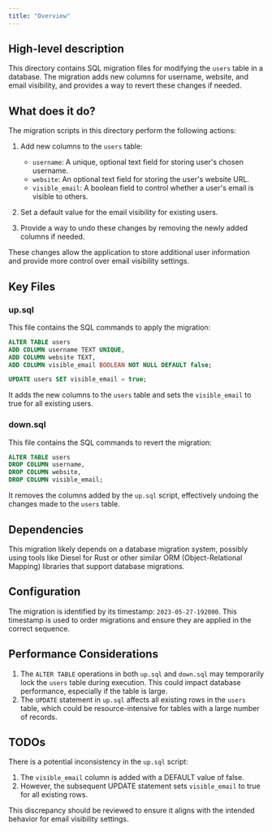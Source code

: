 ```yaml
---
title: "Overview"
---
```


## High-level description
This directory contains SQL migration files for modifying the `users` table in a database. The migration adds new columns for username, website, and email visibility, and provides a way to revert these changes if needed.

## What does it do?
The migration scripts in this directory perform the following actions:

1. Add new columns to the `users` table:
   - `username`: A unique, optional text field for storing user's chosen username.
   - `website`: An optional text field for storing the user's website URL.
   - `visible_email`: A boolean field to control whether a user's email is visible to others.

2. Set a default value for the email visibility for existing users.

3. Provide a way to undo these changes by removing the newly added columns if needed.

These changes allow the application to store additional user information and provide more control over email visibility settings.

## Key Files

### up.sql
This file contains the SQL commands to apply the migration:

```sql
ALTER TABLE users
ADD COLUMN username TEXT UNIQUE,
ADD COLUMN website TEXT,
ADD COLUMN visible_email BOOLEAN NOT NULL DEFAULT false;

UPDATE users SET visible_email = true;
```

It adds the new columns to the `users` table and sets the `visible_email` to true for all existing users.

### down.sql
This file contains the SQL commands to revert the migration:

```sql
ALTER TABLE users
DROP COLUMN username,
DROP COLUMN website,
DROP COLUMN visible_email;
```

It removes the columns added by the `up.sql` script, effectively undoing the changes made to the `users` table.

## Dependencies
This migration likely depends on a database migration system, possibly using tools like Diesel for Rust or other similar ORM (Object-Relational Mapping) libraries that support database migrations.

## Configuration
The migration is identified by its timestamp: `2023-05-27-192000`. This timestamp is used to order migrations and ensure they are applied in the correct sequence.

## Performance Considerations
1. The `ALTER TABLE` operations in both `up.sql` and `down.sql` may temporarily lock the `users` table during execution. This could impact database performance, especially if the table is large.
2. The `UPDATE` statement in `up.sql` affects all existing rows in the `users` table, which could be resource-intensive for tables with a large number of records.

## TODOs
There is a potential inconsistency in the `up.sql` script:
1. The `visible_email` column is added with a DEFAULT value of false.
2. However, the subsequent UPDATE statement sets `visible_email` to true for all existing rows.

This discrepancy should be reviewed to ensure it aligns with the intended behavior for email visibility settings.